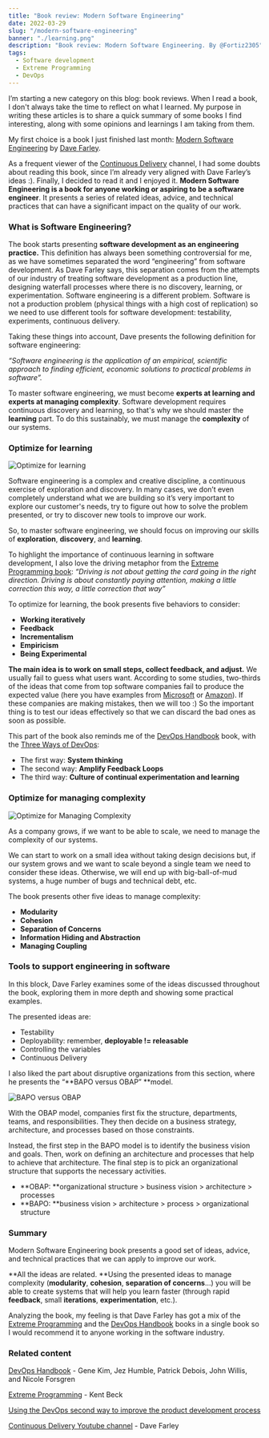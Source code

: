 ```yaml
---
title: "Book review: Modern Software Engineering"
date: 2022-03-29
slug: "/modern-software-engineering"
banner: "./learning.png"
description: "Book review: Modern Software Engineering. By @Fortiz2305"
tags:
  - Software development
  - Extreme Programming
  - DevOps
---
```


I’m starting a new category on this blog: book reviews. When I read a book, I don't always take the time to reflect on what I learned. My purpose in writing these articles is to share a quick summary of some books I find interesting, along with some opinions and learnings I am taking from them.

My first choice is a book I just finished last month: [Modern Software Engineering](https://www.amazon.com/-/es/David-Farley/dp/0137314914) by [Dave Farley](https://twitter.com/davefarley77).

As a frequent viewer of the [Continuous Delivery](https://www.youtube.com/c/ContinuousDelivery) channel, I had some doubts about reading this book, since I’m already very aligned with Dave Farley’s ideas :). Finally, I decided to read it and I enjoyed it. **Modern Software Engineering is a book for anyone working or aspiring to be a software engineer**. It presents a series of related ideas, advice, and technical practices that can have a significant impact on the quality of our work.

### What is Software Engineering?

The book starts presenting **software development as an engineering practice.** This definition has always been something controversial for me, as we have sometimes separated the word “engineering” from software development. As Dave Farley says, this separation comes from the attempts of our industry of treating software development as a production line, designing waterfall processes where there is no discovery, learning, or experimentation. Software engineering is a different problem. Software is not a production problem (physical things with a high cost of replication) so we need to use different tools for software development: testability, experiments, continuous delivery.

Taking these things into account, Dave presents the following definition for software engineering:

_“Software engineering is the application of an empirical, scientific approach to finding efficient, economic solutions to practical problems in software”._

To master software engineering, we must become **experts at learning and experts at managing complexity**. Software development requires continuous discovery and learning, so that's why we should master the **learning** part. To do this sustainably, we must manage the **complexity** of our systems.


### Optimize for learning

![Optimize for learning](./learning.png "Optimize for Learning")

Software engineering is a complex and creative discipline, a continuous exercise of exploration and discovery. In many cases, we don’t even completely understand what we are building so it’s very important to explore our customer's needs, try to figure out how to solve the problem presented, or try to discover new tools to improve our work.

So, to master software engineering, we should focus on improving our skills of **exploration**, **discovery**, and **learning**.

To highlight the importance of continuous learning in software development, I also love the driving metaphor from the [Extreme Programming book](https://www.oreilly.com/library/view/extreme-programming-explained/0201616416/):
_“Driving is not about getting the card going in the right direction. Driving is about constantly paying attention, making a little correction this way, a little correction that way”_

To optimize for learning, the book presents five behaviors to consider:

* **Working iteratively**
* **Feedback**
* **Incrementalism**
* **Empiricism**
* **Being Experimental**

**The main idea is to work on small steps, collect feedback, and adjust.** We usually fail to guess what users want. According to some studies, two-thirds of the ideas that come from top software companies fail to produce the expected value (here you have examples from [Microsoft](http://ai.stanford.edu/~ronnyk/ExPThinkWeek2009Public.pdf) or [Amazon](https://www.businessinsider.com/amazon-products-services-failed-discontinued-2019-3?r=MX&IR=T#haven-2)). If these companies are making mistakes, then we will too :) So the important thing is to test our ideas effectively so that we can discard the bad ones as soon as possible.

This part of the book also reminds me of the [DevOps Handbook](https://itrevolution.com/the-devops-handbook/) book, with the [Three Ways of DevOps](https://itrevolution.com/the-three-ways-principles-underpinning-devops/):

* The first way: **System thinking**
* The second way: **Amplify Feedback Loops**
* The third way: **Culture of continual experimentation and learning**


### Optimize for managing complexity

![Optimize for Managing Complexity](./manage-complexity.png "Optimize for managing complexity")

As a company grows, if we want to be able to scale, we need to manage the complexity of our systems.

We can start to work on a small idea without taking design decisions but, if our system grows and we want to scale beyond a single team we need to consider these ideas. Otherwise, we will end up with big-ball-of-mud systems, a huge number of bugs and technical debt, etc.

The book presents other five ideas to manage complexity:

* **Modularity**
* **Cohesion**
* **Separation of Concerns**
* **Information Hiding and Abstraction**
* **Managing Coupling**

### Tools to support engineering in software

In this block, Dave Farley examines some of the ideas discussed throughout the book, exploring them in more depth and showing some practical examples.

The presented ideas are:

* Testability
* Deployability: remember, **deployable != releasable**
* Controlling the variables
* Continuous Delivery

I also liked the part about disruptive organizations from this section, where he presents the “**BAPO versus OBAP” **model.

![BAPO versus OBAP](./obap-bapo.png "BAPO versus OBAP model")

With the OBAP model, companies first fix the structure, departments, teams, and responsibilities. They then decide on a business strategy, architecture, and processes based on those constraints.

Instead, the first step in the BAPO model is to identify the business vision and goals. Then, work on defining an architecture and processes that help to achieve that architecture. The final step is to pick an organizational structure that supports the necessary activities.

* **OBAP: **organizational structure > business vision > architecture > processes
* **BAPO: **business vision > architecture > process > organizational structure

### Summary

Modern Software Engineering book presents a good set of ideas, advice, and technical practices that we can apply to improve our work.

**All the ideas are related. **Using the presented ideas to manage complexity (**modularity**, **cohesion**, **separation of concerns**...) you will be able to create systems that will help you learn faster (through rapid **feedback**, small **iterations**, **experimentation**, etc.).

Analyzing the book, my feeling is that Dave Farley has got a mix of the [Extreme Programming](https://www.oreilly.com/library/view/extreme-programming-explained/0201616416/) and the [DevOps Handbook](https://itrevolution.com/the-devops-handbook/) books in a single book so I would recommend it to anyone working in the software industry.

### Related content

[DevOps Handbook](https://itrevolution.com/the-devops-handbook/) - Gene Kim, Jez Humble, Patrick Debois, John Willis, and Nicole Forsgren

[Extreme Programming](https://www.oreilly.com/library/view/extreme-programming-explained/0201616416/) - Kent Beck

[Using the DevOps second way to improve the product development process](https://productdeveloper.net/feedback-loops)

[Continuous Delivery Youtube channel](https://www.youtube.com/c/ContinuousDelivery) - Dave Farley
